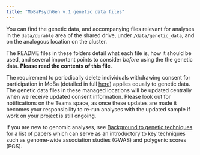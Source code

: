 ```yaml
---
title: "MoBaPsychGen v.1 genetic data files"
---
```


You can find the genetic data, and accompanying files relevant for analyses in the `data/durable` area of the shared drive, under `/data/genetic_data`, and on the analogous location on the cluster.

The README files in these folders detail what each file is, how it should be used, and several important points to consider *before* using the the genetic data. **Please read the contents of this file**.

The requirement to periodically delete individuals withdrawing consent for participation in MoBa (detailed in full [here](https://osf.io/necbg/wiki/Using%20MoBa%20phenotype%20data/)) applies equally to genetic data. The genetic data files in these managed locations will be updated centrally when we receive updated consent information. Please look out for notifications on the Teams space, as once these updates are made it becomes your responsibility to re-run analyses with the updated sample if work on your project is still ongoing.

If you are new to genomic analyses, see [Background to genetic techniques](https://osf.io/necbg/wiki/Background%20to%20genetic%20techniques/) for a list of papers which can serve as an introductory to key techniques such as genome-wide association studies (GWAS) and polygenic scores (PGS).
